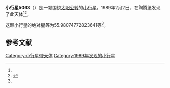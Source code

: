 {{Infobox planet
| bgcolour = #FFFFC0
| name = 5063 Monteverdi
| symbol = 
| image = 
| caption = 
| discovery = yes
| discovery_ref = 
| discoverer = {{link-en|佛蒙特·伯根|Freimut Börngen}}
| discovery_site = [[陶腾堡|陶腾堡]] 
| discovered = 1989年2月2日
| designations = yes
| mp_name = 
| named_after = 
| alt_names = 1989 CJ5/ 1954 SK / 1991 RU1
| mp_category = [[主带小行星|主带小行星]]
| orbit_ref = <ref name="a">[http://ssd.jpl.nasa.gov/sbdb.cgi?sstr=5063 5063 Monteverdi] {{Wayback|url=http://ssd.jpl.nasa.gov/sbdb.cgi?sstr=5063 |date=20140928210024 }}，小行星數據庫瀏覽器（JPL Small-Body Database Browser）－[[美国国家航空航天局|美国国家航空航天局]]喷气推进实验室</ref>
| epoch = 2456400.5 (2013年4月18日更新)
| aphelion = {{convert|2.934492169809333|AU|km|3|abbr=on|lk=out}}
| perihelion = {{convert|1.848682611936562|AU|km|3|abbr=on}}
| semimajor = {{convert|2.391587390872948|AU|km|3|abbr=on}}
| eccentricity = 0.227006038
| period = 1350.914333 [[日|日]]<br />3.7[[儒略年|儒略年]]
| avg_speed = 
| inclination = 1.53695617868094
| asc_node = 326.6881456109218
| mean_anomaly = 
| arg_peri = 55.98074772823641
| satellites = 
| physical_characteristics = yes
| dimensions = 
| mass = 
| density = 
| surface_grav = 
| escape_velocity = 
| sidereal_day = 
| axial_tilt = 
| pole_ecliptic_lat = 
| pole_ecliptic_lon = 
| albedo = 
| temperatures= 
| temp_name1 = 
| mean_temp_1 = 
| max_temp_1 = 
| temp_name2 = 
| max_temp_2 = 
| spectral_type = 
| abs_magnitude = 55.98074772823641
}}

'''小行星5063'''（{{lang-en|5063 Monteverdi}}）是一颗围绕[[太阳|太阳]][[公转|公转]]的[[小行星|小行星]]。1989年2月2日，{{link-en|佛蒙特·伯根|Freimut Börngen}}在陶腾堡发现了此天体<ref name="a" /><ref>{{cite news|title=小行星列表|url=http://cfa-www.harvard.edu/iau/lists/NumberedMPs.txt|accessdate=2013-07-08|newspaper=哈佛大学|archive-date=2008-05-17|archive-url=https://web.archive.org/web/20080517010638/http://cfa-www.harvard.edu/iau/lists/NumberedMPs.txt|dead-url=no}}</ref>。

这颗小行星的[[绝对星等|绝对星等]]为55.98074772823641等<ref name="a" />。

==参考文献==
{{reflist}}
{{Minor Planet Number|[[小行星5062|小行星5062]]|[[小行星5064|小行星5064]]}}

{{小天体}}

[[Category:小行星带天体|Category:小行星带天体]]
[[Category:1989年发现的小行星|Category:1989年发现的小行星]]

{{asteroid-stub}}